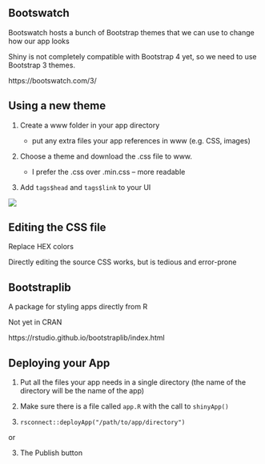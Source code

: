 ## Bootswatch

Bootswatch hosts a bunch of Bootstrap themes that we can use to change how our app looks

Shiny is not completely compatible with Bootstrap 4 yet, so we need to use Bootstrap 3 themes.

https://bootswatch.com/3/

## Using a new theme

1. Create a www folder in your app directory

    * put any extra files your app references in www (e.g. CSS, images)

2. Choose a theme and download the .css file to www.

    * I prefer the .css over .min.css -- more readable

3. Add `tags$head` and `tags$link` to your UI

![](images/css.png)

## Editing the CSS file

Replace HEX colors

Directly editing the source CSS works, but is tedious and error-prone

## Bootstraplib

A package for styling apps directly from R

Not yet in CRAN

https://rstudio.github.io/bootstraplib/index.html


## Deploying your App

1. Put all the files your app needs in a single directory (the name of the directory will be the name of the app)

2. Make sure there is a file called `app.R` with the call to `shinyApp()`

3. `rsconnect::deployApp("/path/to/app/directory")`

or 

3. The Publish button
